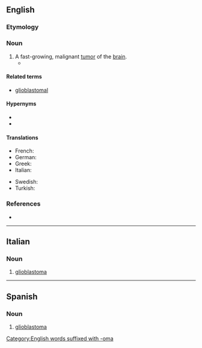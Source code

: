 ==English==

===Etymology===
{{prefix|en|glio|blastoma}}

===Noun===
{{en-noun|s|glioblastomata}}

# A fast-growing, malignant [[tumor]] of the [[brain]].
#* {{quote-book|en|year=2010|author=[[w:Siddhartha Mukherjee|Siddhartha Mukherjee]]|title=[[w:The Emperor of All Maladies|The Emperor of All Maladies]] |publisher=Fourth Estate (2011)|page=71|passage=[[w:Harvey Cushing|Cushing]] had found ingenious ways to surgically extract brain tumors, including the notorious '''glioblastomas'''—tumors so heavily crisscrossed with blood vessels that they could hemorrhage any minute.}}

====Related terms====
* [[glioblastomal]]

====Hypernyms====
* {{l|en|blastoma}}
* {{l|en|tumor}}

====Translations====
{{trans-top|fast-growing tumor of the brain}}
* French: {{t+|fr|glioblastome|f}}
* German: {{t|de|Glioblastom|n}}
* Greek: {{t+|el|γλοιοβλάστωμα|n|sc=Grek}}
* Italian: {{t+|it|glioblastoma|m}}
{{trans-mid}}
* Swedish: {{t|sv|glioblastom|c}}
* Turkish: {{t|tr|glioblastom}}
{{trans-bottom}}

===References===
* {{pedia}}

[[Category:English words suffixed with -oma]]

----

==Italian==

===Noun===
{{wikipedia|lang=it}}
{{it-noun|m}}

# {{lb|it|oncology}} [[#English|glioblastoma]]

----

==Spanish==

===Noun===
{{es-noun|m}}

# [[#English|glioblastoma]]